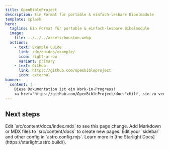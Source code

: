 ```yaml
---
title: OpenBibleProject
description: Ein Format für portable & einfach-lesbare Bibelmodule
template: splash
hero:
  tagline: Ein Format für portable & einfach-lesbare Bibelmodule
  image:
    file: ../../../assets/houston.webp
  actions:
    - text: Example Guide
      link: /de/guides/example/
      icon: right-arrow
      variant: primary
    - text: GitHub
      link: https://github.com/openbibleproject
      icon: external
banner:
  content: |
    Diese Dokumentation ist ein Work-in-Progress!
    <a href="https://github.com/OpenBibleProject/docs">Hilf, sie zu verbessern.</a>
---
```



## Next steps

<CardGrid stagger>
	<Card title="Update content" icon="pencil">
		Edit `src/content/docs/index.mdx` to see this page change.
	</Card>
	<Card title="Add new content" icon="add-document">
		Add Markdown or MDX files to `src/content/docs` to create new pages.
	</Card>
	<Card title="Configure your site" icon="setting">
		Edit your `sidebar` and other config in `astro.config.mjs`.
	</Card>
	<Card title="Read the docs" icon="open-book">
		Learn more in [the Starlight Docs](https://starlight.astro.build/).
	</Card>
</CardGrid>
